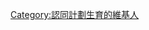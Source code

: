 {{Userbox
  | border-c     = black
  | id           = [[File:Globe terrestre Orange te Bleu.svg|45px]]
  | id-c         = black
  | info         = &nbsp;這個用戶認為世界人口過多，<br>&nbsp;必須限制人口增長。
  | info-c       = #DCDCDC
  | info-fc      = red
  | info-s       = 10
  | usercategory = 認同計劃生育的維基人
}}
<includeonly>[[Category:認同計劃生育的維基人]]</includeonly>
<noinclude>[[Category:認同計劃生育的維基人| ]]</noinclude>